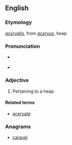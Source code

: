 ==English==

===Etymology===
{{etyl|la|en}} ''[[acervalis]]'', from ''[[acervus]]'', heap

===Pronunciation===
* {{a|UK}} {{IPA|/əˈsəː.vəl/}}
* {{a|US}} {{IPA|/əˈsɚ.vəl/}}

===Adjective===
{{head|en|adjective}}

# {{obsolete}} Pertaining to a heap

====Related terms====
* [[acervate]]

===Anagrams===
* [[caravel#English|caravel]]